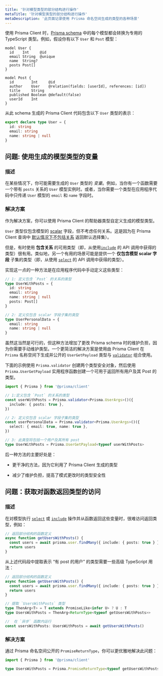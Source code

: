 ```yaml
---
title: '针对模型类型的部分结构进行操作'
metaTitle: '针对模型类型的部分结构进行操作'
metaDescription: '此页面记录使用 Prisma 命名空间生成的类型的各种场景'
---
```



<TopBlock>

使用 Prisma Client 时，[Prisma schema](../../prisma-schema) 中的每个模型都会转换为专用的 TypeScript 类型。例如，假设你有以下 `User` 和 `Post` 模型：

```prisma
model User {
  id    Int     @id
  email String  @unique
  name  String?
  posts Post[]
}

model Post {
  id        Int     @id
  author    User    @relation(fields: [userId], references: [id])
  title     String
  published Boolean @default(false)
  userId    Int
}
```

从此 schema 生成的 Prisma Client 代码包含以下 `User` 类型的表示：

```ts
export declare type User = {
  id: string
  email: string
  name: string | null
}
```

</TopBlock>

## 问题: 使用生成的模型类型的变量 

### 描述

在某些情况下，你可能需要生成的 `User` 类型的 _变量_。例如，当你有一个函数需要一个带有 `posts` 关系的 `User` 模型实例时。或者，当你需要一个类型在应用程序代码中只传递 `User` 模型的 `email` 和 `name` 字段时。


### 解决方案

作为解决方案，你可以使用 Prisma Client 的帮助器类型自定义生成的模型类型。

 `User` 类型仅包含模型的 [scalar](../../prisma-schema/data-model#scalar-fields) 字段，但不考虑任何关系。这是因为在 Prisma Client 查询中 [默认情况下不包括关系](../select-fields#return-the-default-selection-set) 返回默认选择集）。

但是，有时使用 **包含关系** 的可用类型（即，从使用[`include`](../select-fields#include-relations-and-select-relation-fields) 的 API 调用中获得的类型）很有用。类似地，另一个有用的场景可能是提供一个 **仅包含模型 scalar 字段** 子集的类型（即，从使用 [`select`](../select-fields#select-specific-fields) 的 API 调用中获得的类型）。

实现这一点的一种方法是在应用程序代码中手动定义这些类型：

```ts
// 1: 定义包含 `Post` 的关系的类型
type UserWithPosts = {
  id: string
  email: string
  name: string | null
  posts: Post[]
}

// 2: 定义仅包含 scalar 字段子集的类型
type UserPersonalData = {
  email: string
  name: string | null
}
```

虽然这当然是可行的，但这种方法增加了更改 Prisma schema 时的维护负担，因为你需要手动维护类型。一个更简洁的解决方案是使用由 Prisma Client 在 `Prisma` 名称空间下生成并公开的 `UserGetPayload` 类型与 [`validator`](prisma-validator) 组合使用。

下面的示例使用 `Prisma.validator` 创建两个类型安全对象，然后使用 `Prisma.UserGetPayload` 实用程序函数创建一个可用于返回所有用户及其 Post 的类型。

```ts
import { Prisma } from '@prisma/client'

// 1:定义包含 `Post` 的关系的类型
const userWithPosts = Prisma.validator<Prisma.UserArgs>()({
  include: { posts: true },
})

// 2: 定义仅包含 scalar 字段子集的类型
const userPersonalData = Prisma.validator<Prisma.UserArgs>()({
  select: { email: true, name: true },
})

// 3: 此类型将包括一个用户及其所有 post
type UserWithPosts = Prisma.UserGetPayload<typeof userWithPosts>
```

后一种方法的主要好处是：

- 更干净的方法，因为它利用了 Prisma Client 生成的类型

- 减少了维护负担，提高了模式更改时的类型安全性

## 问题：获取对函数返回类型的访问

### 描述

在对模型执行 [`select`](../../../../reference/api-reference/prisma-client-reference#select) <span class="api"></span> 或 [`include`](../../../../reference/api-reference/prisma-client-reference#include) <span class="api"></span> 操作并从函数返回这些变量时，很难访问返回类型，例如：

```ts
// 返回部分结构的函数定义
async function getUsersWithPosts() {
  const users = await prisma.user.findMany({ include: { posts: true } })
  return users
}
```

从上述代码段中提取表示 “有 post 的用户” 的类型需要一些高级 TypeScript 用法：

```ts
// 返回部分结构的函数定义
async function getUsersWithPosts() {
  const users = await prisma.user.findMany({ include: { posts: true } })
  return users
}

// 提取 `UsersWithPosts` 类型
type ThenArg<T> = T extends PromiseLike<infer U> ? U : T
type UsersWithPosts = ThenArg<ReturnType<typeof getUsersWithPosts>>

//  在 `异步` 函数内运行
const usersWithPosts: UsersWithPosts = await getUsersWithPosts()
```

### 解决方案

通过 Prisma 命名空间公开的 `PromiseReturnType`，你可以更优雅地解决此问题：

```ts
import { Prisma } from '@prisma/client'

type UsersWithPosts = Prisma.PromiseReturnType<typeof getUsersWithPosts>
```
